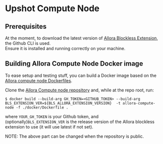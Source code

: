 # Upshot Compute Node

## Prerequisites

At the moment, to download the latest version of [Allora Blockless Extension](./allora-b7s-extension), the Github CLI is used.  
Ensure it is installed and running correctly on your machine.

## Building Allora Compute Node Docker image

To ease setup and testing stuff, you can build a Docker image based on the [Allora compute node Dockerfiles](https://github.com/allora-network/allora-inference-base/tree/main/docker).

Clone the [Allora Compute node repository](https://github.com/allora-network/allora-inference-base) and, while at the repo root, run:

```shell
$ docker build --build-arg GH_TOKEN=<GITHUB_TOKEN> --build-arg BLS_EXTENSION_VER=${BLS_ALLORA_EXTENSION_VERSION}  -t allora-compute-node -f ./docker/Dockerfile .
```

where `YOUR_GH_TOKEN` is your Github token, and (optionally)`BLS_EXTENSION_VER` is the release version of the Allora blockless extension to use (it will use latest if not set).

NOTE: The above part can be changed when the repository is public.
